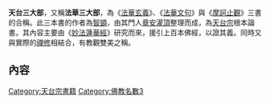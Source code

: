 '''天台三大部'''，又稱'''法華三大部'''，為《[[法華玄義|法華玄義]]》、《[[法華文句|法華文句]]》與《[[摩訶止觀|摩訶止觀]]》三書的合稱。此三本書的作者為[[智顗|智顗]]，由其門人[[章安灌頂|章安灌頂]]整理而成，為[[天台宗|天台宗]]根本論書。其內容主要由《[[妙法蓮華經|妙法蓮華經]]》研究而來，援引上百本佛經，以證其義。同時又與實際的[[禪修|禪修]]相結合，有教觀雙美之稱。
==內容==
[[Category:天台宗書籍|Category:天台宗書籍]]
[[Category:佛教名數3|Category:佛教名數3]]